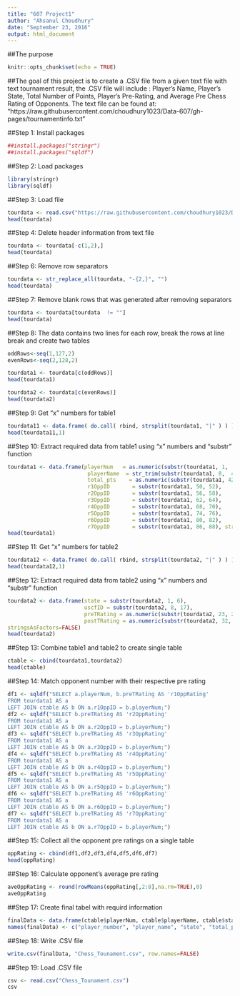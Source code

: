 ---
title: "607 Project1"
author: "Ahsanul Choudhury"
date: "September 23, 2016"
output: html_document
---

##The purpose 

```{r setup, include=FALSE}
knitr::opts_chunk$set(echo = TRUE)
```

##The goal of this project is to create a .CSV file from a given text file with text tournament result, the .CSV file will include : Player's Name, Player's State, Total Number of Points, Player's Pre-Rating, and Average Pre Chess Rating of Opponents. The text file can be found at: "https://raw.githubusercontent.com/choudhury1023/Data-607/gh-pages/tournamentinfo.txt"


##Step 1: Install packages
```{r install_packages, include=TRUE}
##install.packages("stringr")
##install.packages("sqldf")
```

##Step 2: Load packages
```{r library, include=TRUE}
library(stringr)
library(sqldf)
```

##Step 3: Load file
```{r load_data, include=TRUE}
tourdata <- read.csv("https://raw.githubusercontent.com/choudhury1023/Data-607/gh-pages/tournamentinfo.txt")
head(tourdata)
```

##Step 4: Delete header information from text file
```{r delete_header, include=TRUE}
tourdata <- tourdata[-c(1,2),]
head(tourdata)
```

##Step 6: Remove row separators
```{r remove_sep, include=TRUE}
tourdata <- str_replace_all(tourdata, "-{2,}", "")
head(tourdata)
```

##Step 7: Remove blank rows that was generated after removing separators
```{r remove_blank, include=TRUE}
tourdata <- tourdata[tourdata  != ""]
head(tourdata)
```

##Step 8: The data contains two lines for each row, break the rows at line break and create two tables 
```{r split_tables, include=TRUE}
oddRows<-seq(1,127,2)
evenRows<-seq(2,128,2)

tourdata1 <- tourdata[c(oddRows)]
head(tourdata1)

tourdata2 <- tourdata[c(evenRows)]
head(tourdata2)
```

##Step 9: Get "x" numbers for table1
```{r num_table1, include=TRUE}
tourdata11 <- data.frame( do.call( rbind, strsplit(tourdata1, "|" ) ) ) 
head(tourdata11,1)
```

##Step 10: Extract required data from table1 using "x" numbers and "substr" function
```{r table1, include=TRUE}
tourdata1 <- data.frame(playerNum   = as.numeric(substr(tourdata1, 1,  6)),
                         playerName  = str_trim(substr(tourdata1, 8,  40)),
                         total_pts    = as.numeric(substr(tourdata1, 42, 46)),
                         r1OppID       = substr(tourdata1, 50, 52),
                         r2OppID       = substr(tourdata1, 56, 58),
                         r3OppID       = substr(tourdata1, 62, 64),
                         r4OppID       = substr(tourdata1, 68, 70),
                         r5OppID       = substr(tourdata1, 74, 76),
                         r6OppID       = substr(tourdata1, 80, 82),
                         r7OppID       = substr(tourdata1, 86, 88), stringsAsFactors=FALSE)
head(tourdata1)
```

##Step 11: Get "x" numbers for table2
```{r num_tab2, include=TRUE}
tourdata12 <- data.frame( do.call( rbind, strsplit(tourdata2, "|" ) ) ) 
head(tourdata12,1)
```

##Step 12: Extract required data from table2 using "x" numbers and "substr" function
```{r table2, include=TRUE}
tourdata2 <- data.frame(state = substr(tourdata2, 1, 6),
                        uscfID = substr(tourdata2, 8, 17),
                        preTRating = as.numeric(substr(tourdata2, 23, 26)),
                        postTRating = as.numeric(substr(tourdata2, 32, 35)),
stringsAsFactors=FALSE)
head(tourdata2)
```

##Step 13: Combine table1 and table2 to create single table
```{r table, include=TRUE}
ctable <- cbind(tourdata1,tourdata2)
head(ctable)
```

##Step 14: Match opponent number with their respective pre rating
```{r match_opp, include=TRUE}
df1 <- sqldf("SELECT a.playerNum, b.preTRating AS 'r1OppRating'
FROM tourdata1 AS a
LEFT JOIN ctable AS b ON a.r1OppID = b.playerNum;")
df2 <- sqldf("SELECT b.preTRating AS 'r2OppRating'
FROM tourdata1 AS a
LEFT JOIN ctable AS b ON a.r2OppID = b.playerNum;")
df3 <- sqldf("SELECT b.preTRating AS 'r3OppRating'
FROM tourdata1 AS a
LEFT JOIN ctable AS b ON a.r3OppID = b.playerNum;")
df4 <- sqldf("SELECT b.preTRating AS 'r4OppRating'
FROM tourdata1 AS a
LEFT JOIN ctable AS b ON a.r4OppID = b.playerNum;")
df5 <- sqldf("SELECT b.preTRating AS 'r5OppRating'
FROM tourdata1 AS a
LEFT JOIN ctable AS b ON a.r5OppID = b.playerNum;")
df6 <- sqldf("SELECT b.preTRating AS 'r6OppRating'
FROM tourdata1 AS a
LEFT JOIN ctable AS b ON a.r6OppID = b.playerNum;")
df7 <- sqldf("SELECT b.preTRating AS 'r7OppRating'
FROM tourdata1 AS a
LEFT JOIN ctable AS b ON a.r7OppID = b.playerNum;")
```

##Step 15: Collect all the opponent pre ratings on a single table
```{r opp_rating, include=TRUE}
oppRating <- cbind(df1,df2,df3,df4,df5,df6,df7)
head(oppRating)
```

##Step 16: Calculate opponent's average pre rating
```{r ave_opprating, include=TRUE}
aveOppRating <- round(rowMeans(oppRating[,2:8],na.rm=TRUE),0)
aveOppRating
```

##Step 17: Create final tabel with requird information
```{r final_table, include=TRUE}
finalData <- data.frame(ctable$playerNum, ctable$playerName, ctable$state, ctable$total_pts, ctable$preTRating, aveOppRating)
names(finalData) <- c("player_number", "player_name", "state", "total_points", "pre_rating", "ave_opponent_rating")
```

##Step 18: Write .CSV file
```{r csv_file, include=TRUE}
write.csv(finalData, "Chess_Tounament.csv", row.names=FALSE)
```

##Step 19: Load .CSV file
```{r load_csv, include=TRUE}
csv <- read.csv("Chess_Tounament.csv")
csv
```
